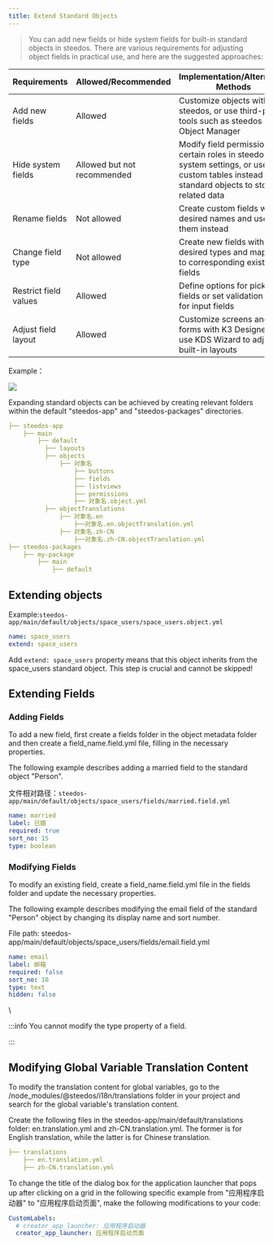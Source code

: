 ```yaml
---
title: Extend Standard Objects
---
```


> You can add new fields or hide system fields for built-in standard objects in steedos. There are various requirements for adjusting object fields in practical use, and here are the suggested approaches:

| Requirements | Allowed/Recommended | Implementation/Alternative Methods |
|----|----|----|
|Add new fields|	Allowed	|Customize objects with steedos, or use third-party tools such as steedos Object Manager|
|Hide system fields|	Allowed but not recommended|	Modify field permissions for certain roles in steedos system settings, or use custom tables instead of standard objects to store related data|
|Rename fields|	Not allowed	|Create custom fields with desired names and use them instead|
|Change field type|	Not allowed|	Create new fields with desired types and map them to corresponding existing fields|
|Restrict field values	|Allowed	|Define options for picklist fields or set validation rules for input fields|
|Adjust field layout	|Allowed|	Customize screens and forms with K3 Designer or use KDS Wizard to adjust built-in layouts|

Example：

 ![](https://console.steedos.cn/api/files/images/sXvXXFCk2RTnxTbnw)



Expanding standard objects can be achieved by creating relevant folders within the default "steedos-app" and "steedos-packages" directories.

```yaml
├── steedos-app
    ├── main
        ├── default
          ├── layouts
          ├── objects
              ├── 对象名
                  ├── buttons
                  ├── fields
                  ├── listviews
                  ├── permissions
                  ├── 对象名.object.yml
          ├── objectTranslations
              ├── 对象名.en
                  ├──对象名.en.objectTranslation.yml
              ├── 对象名.zh-CN
                  ├──对象名.zh-CN.objectTranslation.yml
├── steedos-packages
    ├── my-package
        ├── main
            ├── default
```

## Extending objects 

Example:`steedos-app/main/default/objects/space_users/space_users.object.yml`

```yaml
name: space_users
extend: space_users
```

Add `extend: space_users`  property means that this object inherits from the space_users standard object. This step is crucial and cannot be skipped!

## Extending Fields

### Adding Fields

To add a new field, first create a fields folder in the object metadata folder and then create a field_name.field.yml file, filling in the necessary properties.

The following example describes adding a married field to the standard object "Person".

文件相对路径：`steedos-app/main/default/objects/space_users/fields/married.field.yml`

```yaml
name: married
label: 已婚
required: true
sort_no: 15
type: boolean
```

### Modifying Fields

To modify an existing field, create a field_name.field.yml file in the fields folder and update the necessary properties.

The following example describes modifying the email field of the standard "Person" object by changing its display name and sort number.

File path: steedos-app/main/default/objects/space_users/fields/email.field.yml

```yaml
name: email
label: 邮箱
required: false
sort_no: 10
type: text
hidden: false
```

\

:::info
You cannot modify the type property of a field.

:::

## Modifying Global Variable Translation Content

To modify the translation content for global variables, go to the /node_modules/@steedos/i18n/translations folder in your project and search for the global variable's translation content.

Create the following files in the steedos-app/main/default/translations folder: en.translation.yml and zh-CN.translation.yml. The former is for English translation, while the latter is for Chinese translation.

```yaml
├── translations
    ├── en.translation.yml
    ├── zh-CN.translation.yml
```

To change the title of the dialog box for the application launcher that pops up after clicking on a grid in the following specific example from "应用程序启动器" to "应用程序启动页面", make the following modifications to your code:

```yaml
CustomLabels:
  # creator_app_launcher: 应用程序启动器
  creator_app_launcher: 应用程序启动页面
```
